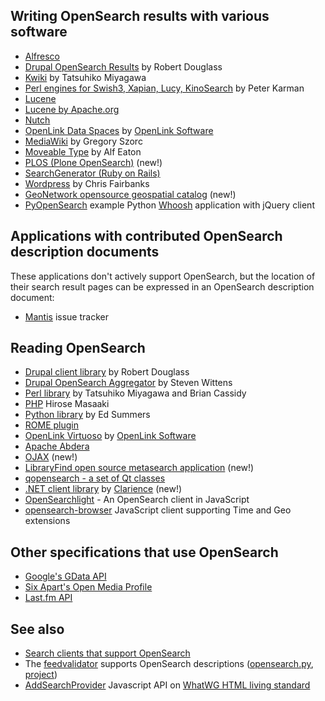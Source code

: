 == Writing OpenSearch results with various software ==

* [http://dev.alfresco.com/ Alfresco] 
* [http://drupal.org/project/opensearch Drupal OpenSearch Results] by Robert Douglass
* [http://search.cpan.org/dist/Kwiki-OpenSearch-Service/ Kwiki] by Tatsuhiko Miyagawa
* [http://search.cpan.org/dist/Search-OpenSearch/ Perl engines for Swish3, Xapian, Lucy, KinoSearch] by Peter Karman
* [http://lucene-ws.net/ Lucene] 
* [http://lucene.apache.org/ Lucene by Apache.org]
* [http://lucene.apache.org/nutch/ Nutch] 
* [http://virtuoso.openlinksw.com/wiki/main/Main/OdsIndex OpenLink Data Spaces] by [http://www.openlinksw.com OpenLink Software]
* [http://www.mediawiki.org/wiki/Extension:OpenSearch MediaWiki] by Gregory Szorc
* [http://hublog.hubmed.org/archives/001212.html Moveable Type] by Alf Eaton
* [http://plone.org/products/plos PLOS (Plone OpenSearch)] (new!)
* [http://wiki.rubyonrails.org/rails/pages/SearchGenerator SearchGenerator (Ruby on Rails)]
* [http://www.williamsburger.com/wb/archives/opensearch-v-1-1 Wordpress] by Chris Fairbanks
* [http://geonetwork-opensource.org/ GeoNetwork opensource geospatial catalog] (new!)
* [http://code.google.com/p/pyopensearch/ PyOpenSearch] example Python [http://bitbucket.org/mchaput/whoosh/wiki/Home Whoosh] application with jQuery client

== Applications with contributed OpenSearch description documents ==

These applications don't actively support OpenSearch, but the location of their search result pages can be expressed in an OpenSearch description document:

* [[Mantis]] issue tracker

== Reading OpenSearch ==

* [http://drupal.org/project/opensearchclient Drupal client library] by Robert Douglass
* [http://drupal.org/project/opensearch_aggregator Drupal OpenSearch Aggregator] by Steven Wittens
* [http://search.cpan.org/dist/WWW-OpenSearch/ Perl library] by Tatsuhiko Miyagawa and Brian Cassidy
* [http://pear.php.net/package/Services_OpenSearch/docs/0.1.0/Services_OpenSearch/_OpenSearch_Services_OpenSearch-0.1.0_OpenSearch_php.html PHP] Hirose Masaaki 
* [http://github.com/edsu/opensearch  Python library] by Ed Summers
* [http://wiki.java.net/bin/view/Javawsxml/OpenSearch ROME plugin]
* [http://virtuoso.openlinksw.com/wiki/main/ OpenLink Virtuoso] by [http://www.openlinksw.com OpenLink Software]
* [http://incubator.apache.org/abdera/ Apache Abdera] 
* [http://ojax.sourceforge.net/ OJAX] (new!)
* [http://libraryfind.org/ LibraryFind open source metasearch application] (new!)
* [http://gitorious.org/qopensearch qopensearch - a set of Qt classes]
* [http://www.clarience.com/en-GB/Catalog.aspx/Product/OpenSearch-Client-Library-for-.NET---v1.0/B6FD5C7B-BD79-4052-B2E8-A35D9AC720F9 .NET client library] by [http://www.clarience.com/ Clarience] (new!)
* [https://github.com/nsidc/OpenSearchlight OpenSearchlight] - An OpenSearch client in JavaScript
* [https://github.com/eoxc/opensearch opensearch-browser] JavaScript client supporting Time and Geo extensions

== Other specifications that use OpenSearch ==

* [http://code.google.com/apis/gdata/protocol.html Google's GData API]
* [http://www.sixapart.com/developers/product_documentation/vox/open_media_profile.html Six Apart's Open Media Profile]
* [http://www.last.fm/api/show?service=272 Last.fm API]

== See also ==

* [[Community/OpenSearch search clients|Search clients that support OpenSearch]]
* The [http://feedvalidator.org feedvalidator] supports OpenSearch descriptions ([http://feedvalidator.googlecode.com/svn/trunk/feedvalidator/src/feedvalidator/opensearch.py opensearch.py], [http://code.google.com/p/feedvalidator/ project])
* [http://www.whatwg.org/specs/web-apps/current-work/multipage/timers.html#the-external-interface AddSearchProvider] Javascript API on [http://www.whatwg.org/specs/web-apps/current-work/multipage/ WhatWG HTML living standard]
